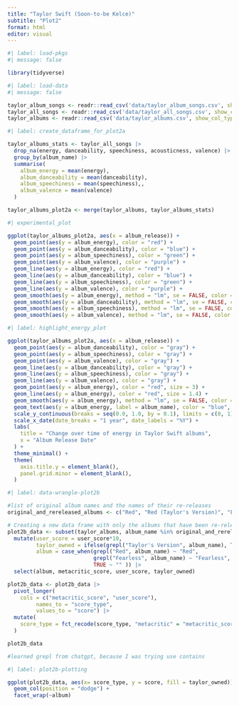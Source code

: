 ```yaml
---
title: "Taylor Swift (Soon-to-be Kelce)"
subtitle: "Plot2"
format: html
editor: visual
---
```


```r
#| label: load-pkgs
#| message: false

library(tidyverse)
```

```r
#| label: load-data
#| message: false

taylor_album_songs <- readr::read_csv('data/taylor_album_songs.csv', show_col_types = FALSE)
taylor_all_songs <- readr::read_csv('data/taylor_all_songs.csv', show_col_types = FALSE)
taylor_albums <- readr::read_csv('data/taylor_albums.csv', show_col_types = FALSE)
```

```r
#| label: create_dataframe_for_plot2a

taylor_albums_stats <- taylor_all_songs |>
  drop_na(energy, danceability, speechiness, acousticness, valence) |>
  group_by(album_name) |>
  summarise(
    album_energy = mean(energy),
    album_danceability = mean(danceability),
    album_speechiness = mean(speechiness),,
    album_valence = mean(valence)
  )

taylor_albums_plot2a <- merge(taylor_albums, taylor_albums_stats)

```

```r
#| experimental_plot

ggplot(taylor_albums_plot2a, aes(x = album_release)) +
  geom_point(aes(y = album_energy), color = "red") +
  geom_point(aes(y = album_danceability), color = "blue") +
  geom_point(aes(y = album_speechiness), color = "green") +
  geom_point(aes(y = album_valence), color = "purple") +
  geom_line(aes(y = album_energy), color = "red") +
  geom_line(aes(y = album_danceability), color = "blue") +
  geom_line(aes(y = album_speechiness), color = "green") +
  geom_line(aes(y = album_valence), color = "purple") +
  geom_smooth(aes(y = album_energy), method = "lm", se = FALSE, color = "pink") +
  geom_smooth(aes(y = album_danceability), method = "lm", se = FALSE, color = "pink") +
  geom_smooth(aes(y = album_speechiness), method = "lm", se = FALSE, color = "pink") +
  geom_smooth(aes(y = album_valence), method = "lm", se = FALSE, color = "pink")
```

```r
#| label: highlight_energy_plot

ggplot(taylor_albums_plot2a, aes(x = album_release)) +
  geom_point(aes(y = album_danceability), color = "gray") +
  geom_point(aes(y = album_speechiness), color = "gray") +
  geom_point(aes(y = album_valence), color = "gray") +
  geom_line(aes(y = album_danceability), color = "gray") +
  geom_line(aes(y = album_speechiness), color = "gray") +
  geom_line(aes(y = album_valence), color = "gray") +
  geom_point(aes(y = album_energy), color = "red", size = 3) +
  geom_line(aes(y = album_energy), color = "red", size = 1.4) +
  geom_smooth(aes(y = album_energy), method = "lm", se = FALSE, color = "pink", alpha = 0.5) +
  geom_text(aes(y = album_energy, label = album_name), color = "blue", size = 3, vjust = -1) +
  scale_y_continuous(breaks = seq(0.0, 1.0, by = 0.1), limits = c(0, 1)) +
  scale_x_date(date_breaks = "1 year", date_labels = "%Y") +
  labs(
    title = "Change over time of energy in Taylor Swift albums",
    x = "Album Release Date"
  ) +
  theme_minimal() +
  theme(
    axis.title.y = element_blank(),
    panel.grid.minor = element_blank(),
  )

```

```r
#| label: data-wrangle-plot2b

#list of original album names and the names of their re-releases
original_and_rereleased_albums <- c("Red", "Red (Taylor's Version)", "Fearless", "Fearless (Taylor's Version)")

# Creating a new data frame with only the albums that have been re-released, their original, and the scores
plot2b_data <- subset(taylor_albums, album_name %in% original_and_rereleased_albums) |>
  mutate(user_score = user_score*10, 
         taylor_owned = ifelse(grepl("Taylor's Version", album_name), TRUE, FALSE), 
         album = case_when(grepl("Red", album_name) ~ "Red", 
                           grepl("Fearless", album_name) ~ "Fearless", 
                           TRUE ~ "" )) |>
  select(album, metacritic_score, user_score, taylor_owned) 

plot2b_data <- plot2b_data |>
  pivot_longer(
    cols = c("metacritic_score", "user_score"), 
         names_to = "score_type", 
         values_to = "score") |>
  mutate(
    score_type = fct_recode(score_type, "metacritic" = "metacritic_score", "user" = "user_score")
  )

plot2b_data

#learned grepl from chatgpt, because I was trying use contains
```

```r
#| label: plot2b-plotting

ggplot(plot2b_data, aes(x= score_type, y = score, fill = taylor_owned)) + 
  geom_col(position = "dodge") + 
  facet_wrap(~album)



```


